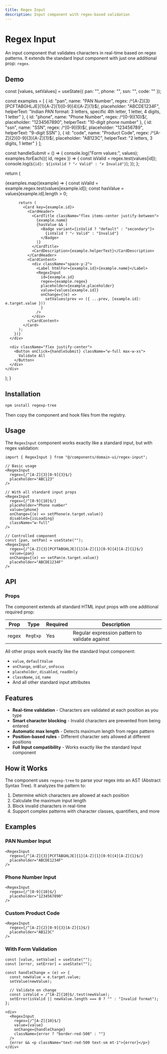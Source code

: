 ```yaml
---
title: Regex Input
description: Input component with regex-based validation
---
```



# Regex Input

An input component that validates characters in real-time based on regex patterns. It extends the standard Input component with just one additional prop: `regex`.

## Demo

  const [values, setValues] = useState({
    pan: "",
    phone: "",
    ssn: "",
    code: ""
  });

  const examples = [
    {
      id: "pan",
      name: "PAN Number",
      regex: /^[A-Z]{3}[PCFTABGHLJE]{1}[A-Z]{1}[0-9]{4}[A-Z]{1}$/,
      placeholder: "ABCDE1234F",
      helperText: "Indian PAN format: 3 letters, specific 4th letter, 1 letter, 4 digits, 1 letter"
    },
    {
      id: "phone",
      name: "Phone Number",
      regex: /^[0-9]{10}$/,
      placeholder: "1234567890",
      helperText: "10-digit phone number"
    },
    {
      id: "ssn",
      name: "SSN",
      regex: /^[0-9]{9}$/,
      placeholder: "123456789",
      helperText: "9-digit SSN"
    },
    {
      id: "code",
      name: "Product Code",
      regex: /^[A-Z]{2}[0-9]{3}[A-Z]{1}$/,
      placeholder: "AB123C",
      helperText: "2 letters, 3 digits, 1 letter"
    }
  ];

  const handleSubmit = () => {
    console.log("Form values:", values);
    examples.forEach(({ id, regex }) => {
      const isValid = regex.test(values[id]);
      console.log(`${id}: ${isValid ? "✓ Valid" : "✗ Invalid"}`);
    });
  };

  return (
    <div className="space-y-6">
      <div className="grid gap-6 md:grid-cols-2">
        {examples.map((example) => {
          const isValid = example.regex.test(values[example.id]);
          const hasValue = values[example.id].length > 0;
          
          return (
            <Card key={example.id}>
              <CardHeader>
                <CardTitle className="flex items-center justify-between">
                  {example.name}
                  {hasValue && (
                    <Badge variant={isValid ? "default" : "secondary"}>
                      {isValid ? "✓ Valid" : "Invalid"}
                    </Badge>
                  )}
                </CardTitle>
                <CardDescription>{example.helperText}</CardDescription>
              </CardHeader>
              <CardContent>
                <div className="space-y-2">
                  <Label htmlFor={example.id}>{example.name}</Label>
                  <RegexInput
                    id={example.id}
                    regex={example.regex}
                    placeholder={example.placeholder}
                    value={values[example.id]}
                    onChange={(e) => 
                      setValues(prev => ({ ...prev, [example.id]: e.target.value }))
                    }
                  />
                </div>
              </CardContent>
            </Card>
          );
        })}
      </div>

      <div className="flex justify-center">
        <Button onClick={handleSubmit} className="w-full max-w-xs">
          Validate All
        </Button>
      </div>
    </div>
  );
}

<RegexInputDemo />

## Installation

```bash
npm install regexp-tree
```

Then copy the component and hook files from the registry.

## Usage

The `RegexInput` component works exactly like a standard input, but with regex validation:

```tsx
import { RegexInput } from "@/components/domain-ui/regex-input";

// Basic usage
<RegexInput 
  regex={/^[A-Z]{3}[0-9]{3}$/}
  placeholder="ABC123"
/>

// With all standard input props
<RegexInput 
  regex={/^[0-9]{10}$/}
  placeholder="Phone number"
  value={phone}
  onChange={(e) => setPhone(e.target.value)}
  disabled={isLoading}
  className="w-full"
/>

// Controlled component
const [pan, setPan] = useState("");
<RegexInput 
  regex={/^[A-Z]{3}[PCFTABGHLJE]{1}[A-Z]{1}[0-9]{4}[A-Z]{1}$/}
  value={pan}
  onChange={(e) => setPan(e.target.value)}
  placeholder="ABCDE1234F"
/>
```

## API

### Props

The component extends all standard HTML input props with one additional required prop:

| Prop | Type | Required | Description |
|------|------|----------|-------------|
| regex | `RegExp` | Yes | Regular expression pattern to validate against |

All other props work exactly like the standard Input component:
- `value`, `defaultValue`
- `onChange`, `onBlur`, `onFocus`
- `placeholder`, `disabled`, `readOnly`
- `className`, `id`, `name`
- And all other standard input attributes

## Features

- **Real-time validation** - Characters are validated at each position as you type
- **Smart character blocking** - Invalid characters are prevented from being entered
- **Automatic max length** - Detects maximum length from regex pattern
- **Position-based rules** - Different character sets allowed at different positions
- **Full Input compatibility** - Works exactly like the standard Input component

## How it Works

The component uses `regexp-tree` to parse your regex into an AST (Abstract Syntax Tree). It analyzes the pattern to:

1. Determine which characters are allowed at each position
2. Calculate the maximum input length
3. Block invalid characters in real-time
4. Support complex patterns with character classes, quantifiers, and more

## Examples

### PAN Number Input
```tsx
<RegexInput 
  regex={/^[A-Z]{3}[PCFTABGHLJE]{1}[A-Z]{1}[0-9]{4}[A-Z]{1}$/}
  placeholder="ABCDE1234F"
/>
```

### Phone Number Input
```tsx
<RegexInput 
  regex={/^[0-9]{10}$/}
  placeholder="1234567890"
/>
```

### Custom Product Code
```tsx
<RegexInput 
  regex={/^[A-Z]{2}[0-9]{3}[A-Z]{1}$/}
  placeholder="AB123C"
/>
```

### With Form Validation
```tsx
const [value, setValue] = useState("");
const [error, setError] = useState("");

const handleChange = (e) => {
  const newValue = e.target.value;
  setValue(newValue);
  
  // Validate on change
  const isValid = /^[A-Z]{10}$/.test(newValue);
  setError(isValid || newValue.length === 0 ? "" : "Invalid format");
};

<div>
  <RegexInput 
    regex={/^[A-Z]{10}$/}
    value={value}
    onChange={handleChange}
    className={error ? "border-red-500" : ""}
  />
  {error && <p className="text-red-500 text-sm mt-1">{error}</p>}
</div>
```